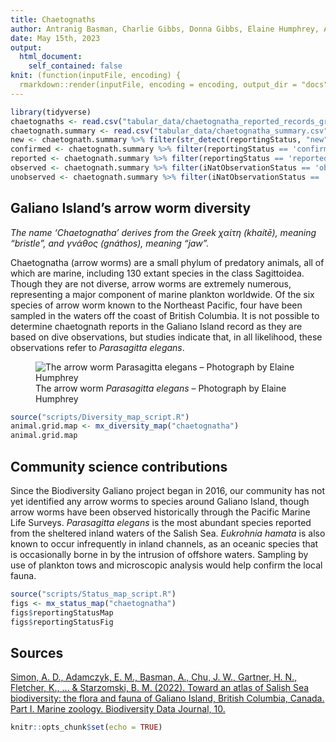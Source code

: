 ```yaml
---
title: Chaetognaths
author: Antranig Basman, Charlie Gibbs, Donna Gibbs, Elaine Humphrey, Andy Lamb, Andrew Simon
date: May 15th, 2023
output: 
  html_document:
    self_contained: false
knit: (function(inputFile, encoding) {
  rmarkdown::render(inputFile, encoding = encoding, output_dir = "docs", output_options = list(copy_resources = TRUE)) })
---
```


```r
library(tidyverse)
chaetognaths <- read.csv("tabular_data/chaetognatha_reported_records_gridded.csv")
chaetognath.summary <- read.csv("tabular_data/chaetognatha_summary.csv")
new <- chaetognath.summary %>% filter(str_detect(reportingStatus, "new")) 
confirmed <- chaetognath.summary %>% filter(reportingStatus == 'confirmed') 
reported <- chaetognath.summary %>% filter(reportingStatus == 'reported') 
observed <- chaetognath.summary %>% filter(iNatObservationStatus == 'observed') 
unobserved <- chaetognath.summary %>% filter(iNatObservationStatus == 'unobserved') 
```

## Galiano Island's arrow worm diversity

*The name ‘Chaetognatha’ derives from the Greek χαίτη (khaítē), meaning “bristle”, and γνάθος (gnáthos), meaning “jaw”.*

Chaetognatha (arrow worms) are a small phylum of predatory animals, all of which are marine, including 130 extant species in the class Sagittoidea. Though they are not diverse, arrow worms are extremely numerous, representing a major component of marine plankton worldwide. Of the six species of arrow worm known to the Northeast Pacific, four have been sampled in the waters off the coast of British Columbia. It is not possible to determine chaetognath reports in the Galiano Island record as they are based on dive observations, but studies indicate that, in all likelihood, these observations refer to *Parasagitta elegans*.

![The arrow worm *Parasagitta elegans* – Photograph by Elaine Humphrey](media/Parasagitta_elegans_Elaine_Humphrey.jpg)

```r
source("scripts/Diversity_map_script.R")
animal.grid.map <- mx_diversity_map("chaetognatha")
animal.grid.map
```

## Community science contributions

Since the Biodiversity Galiano project began in 2016, our community has not yet identified any arrow worms to species around Galiano Island, though arrow worms have been observed historically through the Pacific Marine Life Surveys. *Parasagitta elegans* is the most abundant species reported from the sheltered inland waters of the Salish Sea. *Eukrohnia hamata* is also known to occur infrequently in inland channels, as an oceanic species that is occasionally borne in by the intrusion of offshore waters. Sampling by use of plankton tows and microscopic analysis would help confirm the local fauna.

```r
source("scripts/Status_map_script.R")
figs <- mx_status_map("chaetognatha")
figs$reportingStatusMap
figs$reportingStatusFig
```

## Sources

[Simon, A. D., Adamczyk, E. M., Basman, A., Chu, J. W., Gartner, H. N., Fletcher, K., ... & Starzomski, B. M. (2022). Toward an atlas of Salish Sea biodiversity: the flora and fauna of Galiano Island, British Columbia, Canada. Part I. Marine zoology. Biodiversity Data Journal, 10.](https://bdj.pensoft.net/article/76050/)

```r
knitr::opts_chunk$set(echo = TRUE)
```
